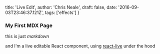 
  title: 'Live Edit',
  author: 'Chris Neale',
  draft: false,
  date: '2016-09-03T23:46:37.121Z',
  tags: ['effects']
}

### My First MDX Page

this is just _markdown_

<PureComponent text="I'm a real life React component imported into an mdx file."/>

and I'm a live editable React component, using [react-live](https://github.com/FormidableLabs/react-live) under the hood

<LiveEdit code={componentClassExample} />
